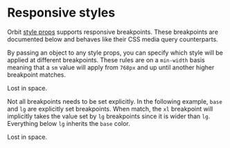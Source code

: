 
<Meta
    title="Features/Responsive Styles"
    id="responsive-styles"
/>

# Responsive styles

Orbit [style props](?path=/docs/style-props--page) supports responsive breakpoints. These breakpoints are documented below and behaves like their CSS media query counterparts.

<Table
    columns={[
        { title: "Size", headerStyle: { width: "75px" }, rowClassName: "code" },
        { title: "Media query", headerStyle: { width: "200px" }, rowClassName: "code" }
    ]}
    rows={[
        ["xs", "min-width: 640px"],
        ["sm", "min-width: 768px"],
        ["md", "min-width: 1024px"],
        ["lg", "min-width: 1280px"],
        ["xl", "min-width: 1536px"]
    ]}
    style={{
        marginTop: "24px",
        marginBottom: "24px"
    }}
/>

By passing an object to any style props, you can specify which style will be applied at different breakpoints. These rules are on a `min-width` basis meaning that a `sm` value will apply from `768px` and up until another higher breakpoint matches.

<Preview>
    <Div backgroundColor={{ base: "green-2", xs: "purple-2", sm: "green-2", md: "accent-2", lg: "neutral-2", xl: "warning-2" }} width={18} maxWidth="100%" padding={4}>
        <Paragraph fontSize={4}>Lost in space.</Paragraph>
    </Div>
</Preview>

Not all breakpoints needs to be set explicitly. In the following example, `base` and `lg` are explicitly set breakpoints. When match, the `xl` breakpoint will implicitly takes the value set by `lg` breakpoints since it is wider than `lg`. Everything below `lg` inherits the `base` color.

<Preview>
    <Div backgroundColor={{ base: "alias-success", lg: "alias-warning" }} width={18} maxWidth="100%" padding={4}>
        <Paragraph fontSize={4}>Lost in space.</Paragraph>
    </Div>
</Preview>
